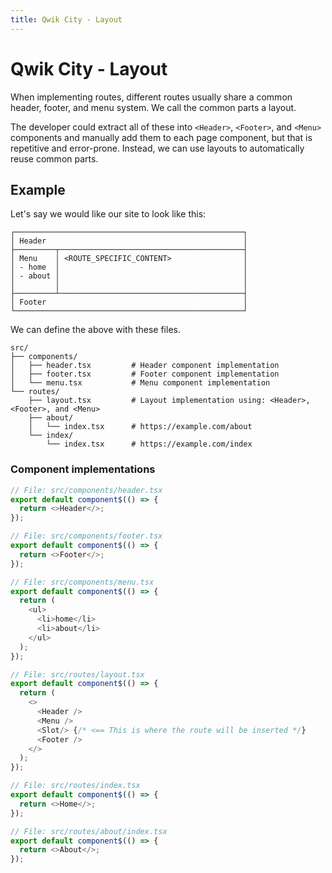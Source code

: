 ```yaml
---
title: Qwik City - Layout
---
```


# Qwik City - Layout

When implementing routes, different routes usually share a common header, footer, and menu system. We call the common parts a layout.

The developer could extract all of these into `<Header>`, `<Footer>`, and `<Menu>` components and manually add them to each page component, but that is repetitive and error-prone. Instead, we can use layouts to automatically reuse common parts.

## Example

Let's say we would like our site to look like this:

```
┌───────────────────────────────────────────────────┐
│ Header                                            │
├─────────┬─────────────────────────────────────────┤
│ Menu    │ <ROUTE_SPECIFIC_CONTENT>                │
│ - home  │                                         │
│ - about │                                         │
│         │                                         │
├─────────┴─────────────────────────────────────────┤
│ Footer                                            │
└───────────────────────────────────────────────────┘
```

We can define the above with these files.

```
src/
├── components/
│   ├── header.tsx         # Header component implementation
│   ├── footer.tsx         # Footer component implementation
│   └── menu.tsx           # Menu component implementation
└── routes/
    ├── layout.tsx         # Layout implementation using: <Header>, <Footer>, and <Menu>
    ├── about/
    │   └── index.tsx      # https://example.com/about
    └── index/
        └── index.tsx      # https://example.com/index
```

### Component implementations

```typescript
// File: src/components/header.tsx
export default component$(() => {
  return <>Header</>;
});
```

```typescript
// File: src/components/footer.tsx
export default component$(() => {
  return <>Footer</>;
});
```

```typescript
// File: src/components/menu.tsx
export default component$(() => {
  return (
    <ul>
      <li>home</li>
      <li>about</li>
    </ul>
  );
});
```

```typescript
// File: src/routes/layout.tsx
export default component$(() => {
  return (
    <>
      <Header />
      <Menu />
      <Slot/> {/* <== This is where the route will be inserted */}
      <Footer />
    </>
  );
});
```

```typescript
// File: src/routes/index.tsx
export default component$(() => {
  return <>Home</>;
});
```

```typescript
// File: src/routes/about/index.tsx
export default component$(() => {
  return <>About</>;
});
```
